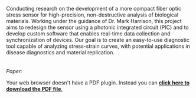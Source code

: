 Conducting research on the development of a more compact fiber optic stress sensor for high-precision, non-destructive analysis of
biological materials. Working under the guidance of Dr. Mark Harrison, this project aims to redesign the sensor using a photonic 
integrated circuit (PIC) and to develop custom software that enables real-time data collection and synchronization of 
devices. Our goal is to create an easy-to-use diagnostic tool capable of analyzing stress-strain curves, with potential 
applications in disease diagnostics and material replication.\
\
\
*Paper:*  
<object data="/images/Fowler_App.pdf" type="application/pdf" width="100%" height="800px">  <p>Your web browser doesn't have a PDF plugin. Instead you can <a href="/images/Fowler_App.pdf"> **click here to download the PDF file**.</a></p> </object>